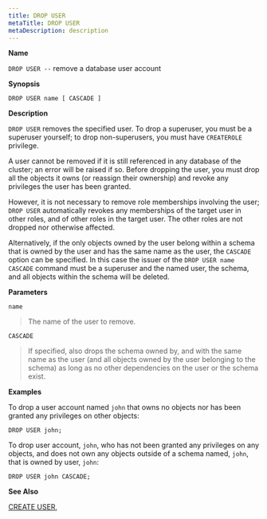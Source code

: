 ```yaml
---
title: DROP USER
metaTitle: DROP USER
metaDescription: description
---
```


**Name**

`DROP USER --` remove a database user account

**Synopsis**

``` text
DROP USER name [ CASCADE ]
```

**Description**

`DROP USER` removes the specified user. To drop a superuser, you must be
a superuser yourself; to drop non-superusers, you must have `CREATEROLE`
privilege.

A user cannot be removed if it is still referenced in any database of
the cluster; an error will be raised if so. Before dropping the user,
you must drop all the objects it owns (or reassign their ownership) and
revoke any privileges the user has been granted.

However, it is not necessary to remove role memberships involving the
user; `DROP USER` automatically revokes any memberships of the target
user in other roles, and of other roles in the target user. The other
roles are not dropped nor otherwise affected.

Alternatively, if the only objects owned by the user belong within a
schema that is owned by the user and has the same name as the user, the
`CASCADE` option can be specified. In this case the issuer of the `DROP
USER name CASCADE` command must be a superuser and the named user, the
schema, and all objects within the schema will be deleted.

**Parameters**

`name`

> The name of the user to remove.

`CASCADE`

> If specified, also drops the schema owned by, and with the same name
> as the user (and all objects owned by the user belonging to the
> schema) as long as no other dependencies on the user or the schema
> exist.

**Examples**

To drop a user account named `john` that owns no objects nor has been
granted any privileges on other objects:

``` text
DROP USER john;
```

To drop user account, `john`, who has not been granted any privileges on
any objects, and does not own any objects outside of a schema named,
`john`, that is owned by user, `john`:

``` text
DROP USER john CASCADE;
```

**See Also**

[CREATE USER](create_user),
